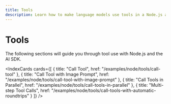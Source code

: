 ```yaml
---
title: Tools
description: Learn how to make language models use tools in a Node.js application.
---
```


# Tools

The following sections will guide you through tool use with Node.js and the AI SDK.

<IndexCards
  cards={[
    {
      title: "Call Tool",
      href: "/examples/node/tools/call-tool"
    },
    {
      title: "Call Tool with Image Prompt",
      href: "/examples/node/tools/call-tool-with-image-prompt"
    },
    {
      title: "Call Tools in Parallel",
      href: "/examples/node/tools/call-tools-in-parallel"
    },
    {
      title: "Multi-step Tool Calls",
      href: "/examples/node/tools/call-tools-with-automatic-roundtrips"
    }
  ]}
/>

